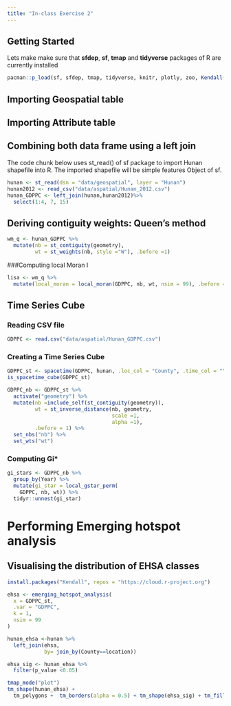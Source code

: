 ```yaml
---
title: "In-class Exercise 2"
---
```


## Getting Started

Lets make make sure that **sfdep**, **sf**, **tmap** and **tidyverse** packages of R are currently installed 

```r

pacman::p_load(sf, sfdep, tmap, tidyverse, knitr, plotly, zoo, Kendall())
```

## Importing Geospatial table
## Importing Attribute table
## Combining both data frame using a left join

The code chunk below uses st_read() of sf package to import Hunan shapefile into R. The imported shapefile will be simple features Object of sf.

```r
hunan <- st_read(dsn = "data/geospatial", layer = "Hunan")
hunan2012 <- read_csv("data/aspatial/Hunan_2012.csv")
hunan_GDPPC <- left_join(hunan,hunan2012)%>%
  select(1:4, 7, 15)
```
## Deriving contiguity weights: Queen's method
```r
wm_q <- hunan_GDPPC %>%
  mutate(nb = st_contiguity(geometry), 
         wt = st_weights(nb, style ="W"), .before =1)
```

###Computing local Moran I
```r
lisa <- wm_q %>%
  mutate(local_moran = local_moran(GDPPC, nb, wt, nsim = 99), .before = 1) %>% unnest (local_moran)

```

## Time Series Cube
### Reading CSV file
```r
GDPPC <- read.csv("data/aspatial/Hunan_GDPPC.csv")
```

### Creating a Time Series Cube
```r
GDPPC_st <- spacetime(GDPPC, hunan, .loc_col = "County", .time_col = "Year")
is_spacetime_cube(GDPPC_st)
```

```r
GDPPC_nb <- GDPPC_st %>%
  activate("geometry") %>%
  mutate(nb =include_self(st_contiguity(geometry)),
         wt = st_inverse_distance(nb, geometry,
                                  scale =1,
                                  alpha =1),
         .before = 1) %>%
  set_nbs("nb") %>%
  set_wts("wt")
```

### Computing Gi*
```r
gi_stars <- GDPPC_nb %>%
  group_by(Year) %>%
  mutate(gi_star = local_gstar_perm(
    GDPPC, nb, wt)) %>%
  tidyr::unnest(gi_star)
```
# Performing Emerging hotspot analysis
## Visualising the distribution of EHSA classes
```r
install.packages("Kendall", repos = "https://cloud.r-project.org")
```

```r
ehsa <- emerging_hotspot_analysis(
  x = GDPPC_st,  
  .var = "GDPPC",
  k = 1,  
  nsim = 99
)

hunan_ehsa <-hunan %>%
  left_join(ehsa,
            by= join_by(County==location))
```

```r
ehsa_sig <- hunan_ehsa %>%  
  filter(p_value <0.05) 

tmap_mode("plot") 
tm_shape(hunan_ehsa) +
  tm_polygons +  tm_borders(alpha = 0.5) + tm_shape(ehsa_sig) + tm_fill("classification") + tm_borders(alpha = 0.4)
```
